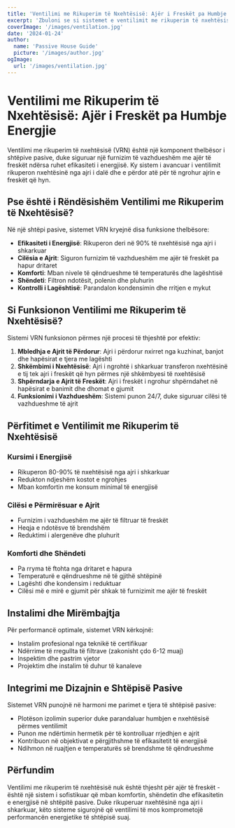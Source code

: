 ```yaml
---
title: 'Ventilimi me Rikuperim të Nxehtësisë: Ajër i Freskët pa Humbje Energjie'
excerpt: 'Zbuloni se si sistemet e ventilimit me rikuperim të nxehtësisë sigurojnë ajër të freskët duke ruajtur efikasitetin e energjisë në shtëpitë pasive.'
coverImage: '/images/ventilation.jpg'
date: '2024-01-24'
author:
  name: 'Passive House Guide'
  picture: '/images/author.jpg'
ogImage:
  url: '/images/ventilation.jpg'
---
```


# Ventilimi me Rikuperim të Nxehtësisë: Ajër i Freskët pa Humbje Energjie

Ventilimi me rikuperim të nxehtësisë (VRN) është një komponent thelbësor i shtëpive pasive, duke siguruar një furnizim të vazhdueshëm me ajër të freskët ndërsa ruhet efikasiteti i energjisë. Ky sistem i avancuar i ventilimit rikuperon nxehtësinë nga ajri i dalë dhe e përdor atë për të ngrohur ajrin e freskët që hyn.

## Pse është i Rëndësishëm Ventilimi me Rikuperim të Nxehtësisë?

Në një shtëpi pasive, sistemet VRN kryejnë disa funksione thelbësore:

- **Efikasiteti i Energjisë**: Rikuperon deri në 90% të nxehtësisë nga ajri i shkarkuar
- **Cilësia e Ajrit**: Siguron furnizim të vazhdueshëm me ajër të freskët pa hapur dritaret
- **Komforti**: Mban nivele të qëndrueshme të temperaturës dhe lagështisë
- **Shëndeti**: Filtron ndotësit, polenin dhe pluhurin
- **Kontrolli i Lagështisë**: Parandalon kondensimin dhe rritjen e mykut

## Si Funksionon Ventilimi me Rikuperim të Nxehtësisë?

Sistemi VRN funksionon përmes një procesi të thjeshtë por efektiv:

1. **Mbledhja e Ajrit të Përdorur**: Ajri i përdorur nxirret nga kuzhinat, banjot dhe hapësirat e tjera me lagështi
2. **Shkëmbimi i Nxehtësisë**: Ajri i ngrohtë i shkarkuar transferon nxehtësinë e tij tek ajri i freskët që hyn përmes një shkëmbyesi të nxehtësisë
3. **Shpërndarja e Ajrit të Freskët**: Ajri i freskët i ngrohur shpërndahet në hapësirat e banimit dhe dhomat e gjumit
4. **Funksionimi i Vazhdueshëm**: Sistemi punon 24/7, duke siguruar cilësi të vazhdueshme të ajrit

## Përfitimet e Ventilimit me Rikuperim të Nxehtësisë

### Kursimi i Energjisë
- Rikuperon 80-90% të nxehtësisë nga ajri i shkarkuar
- Redukton ndjeshëm kostot e ngrohjes
- Mban komfortin me konsum minimal të energjisë

### Cilësi e Përmirësuar e Ajrit
- Furnizim i vazhdueshëm me ajër të filtruar të freskët
- Heqja e ndotësve të brendshëm
- Reduktimi i alergenëve dhe pluhurit

### Komforti dhe Shëndeti
- Pa rryma të ftohta nga dritaret e hapura
- Temperaturë e qëndrueshme në të gjithë shtëpinë
- Lagështi dhe kondensim i reduktuar
- Cilësi më e mirë e gjumit për shkak të furnizimit me ajër të freskët

## Instalimi dhe Mirëmbajtja

Për performancë optimale, sistemet VRN kërkojnë:

- Instalim profesional nga teknikë të certifikuar
- Ndërrime të rregullta të filtrave (zakonisht çdo 6-12 muaj)
- Inspektim dhe pastrim vjetor
- Projektim dhe instalim të duhur të kanaleve

## Integrimi me Dizajnin e Shtëpisë Pasive

Sistemet VRN punojnë në harmoni me parimet e tjera të shtëpisë pasive:

- Plotëson izolimin superior duke parandaluar humbjen e nxehtësisë përmes ventilimit
- Punon me ndërtimin hermetik për të kontrolluar rrjedhjen e ajrit
- Kontribuon në objektivat e përgjithshme të efikasitetit të energjisë
- Ndihmon në ruajtjen e temperaturës së brendshme të qëndrueshme

## Përfundim

Ventilimi me rikuperim të nxehtësisë nuk është thjesht për ajër të freskët - është një sistem i sofistikuar që mban komfortin, shëndetin dhe efikasitetin e energjisë në shtëpitë pasive. Duke rikuperuar nxehtësinë nga ajri i shkarkuar, këto sisteme sigurojnë që ventilimi të mos komprometojë performancën energjetike të shtëpisë suaj.
